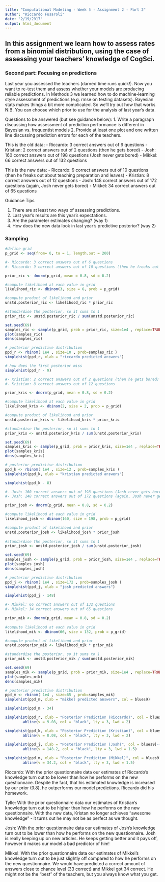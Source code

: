 ```yaml
---
title: "Computational Modeling - Week 5 - Assignment 2 - Part 2"
author: "Riccardo Fusaroli"
date: "2/19/2017"
output: html_document
---
```


## In this assignment we learn how to assess rates from a binomial distribution, using the case of assessing your teachers' knowledge of CogSci.

### Second part: Focusing on predictions

Last year you assessed the teachers (darned time runs quick!). Now you want to re-test them and assess whether your models are producing reliable predictions. In Methods 3 we learned how to do machine-learning style assessment of predictions (e.g. rmse on testing datasets). Bayesian stats makes things a bit more complicated. So we'll try out how that works. N.B. You can choose which prior to use for the analysis of last year's data.

Questions to be answered (but see guidance below):
  1. Write a paragraph discussing how assessment of prediction performance is different in Bayesian vs. frequentist models
  2. Provide at least one plot and one written line discussing prediction errors for each of the teachers.

This is the old data:
- Riccardo: 3 correct answers out of 6 questions
- Kristian: 2 correct answers out of 2 questions (then he gets bored)
- Josh: 160 correct answers out of 198 questions (Josh never gets bored)
- Mikkel: 66 correct answers out of 132 questions

This is the new data:
- Riccardo: 9 correct answers out of 10 questions (then he freaks out about teaching preparation and leaves)
- Kristian: 8 correct answers out of 12 questions
- Josh: 148 correct answers out of 172 questions (again, Josh never gets bored)
- Mikkel: 34 correct answers out of 65 questions

Guidance Tips

1. There are at least two ways of assessing predictions.
2. Last year's results are this year's expectations.
3. Are the parameter estimates changing? (way 1)
4. How does the new data look in last year's predictive posterior? (way 2)

### Sampling 
```r
#define grid
p_grid <- seq(from= 0, to = 1, length.out = 200) 
```

```r

#- Riccardo: 3 correct answers out of 6 questions
#- Riccardo: 9 correct answers out of 10 questions (then he freaks out about teaching preparation and leaves)

prior_ric <- dnorm(p_grid, mean = 0.8, sd = 0.2)

#compute likelihood at each value in grid
likelihood_ric <- dbinom(3, size = 6, prob = p_grid)

#compute product of likelihood and prior
unstd.posterior_ric <- likelihood_ric * prior_ric

#standardise the posterior, so it sums to 1
prior_ric <- unstd.posterior_ric / sum(unstd.posterior_ric)

set.seed(69)
samples_ric <- sample(p_grid, prob = prior_ric, size=1e4 , replace=TRUE)
plot(samples_ric)
dens(samples_ric)

# posterior predictive distribution
ppd_r <- rbinom( 1e4 , size=10 , prob=samples_ric )
simplehist(ppd_r, xlab = "riccardo predicted answers")

# how does the first posterior miss
simplehist(ppd_r - 9)
```

```r
#- Kristian: 2 correct answers out of 2 questions (then he gets bored)
#- Kristian: 8 correct answers out of 12 questions

prior_kris <- dnorm(p_grid, mean = 0.8, sd = 0.2)

#compute likelihood at each value in grid
likelihood_kris <- dbinom(2, size = 2, prob = p_grid)

#compute product of likelihood and prior
unstd.posterior_kris <- likelihood_kris * prior_kris 

#standardise the posterior, so it sums to 1
prior_kris <- unstd.posterior_kris / sum(unstd.posterior_kris)

set.seed(69)
samples_kris <- sample(p_grid, prob = prior_kris, size=1e4 , replace=TRUE)
plot(samples_kris)
dens(samples_kris) 

# posterior predictive distribution
ppd_k <- rbinom( 1e4 , size=12 , prob=samples_kris )
simplehist(ppd_k, xlab = "kristian predicted answers")

simplehist(ppd_k - 8)
```

```r
#- Josh: 160 correct answers out of 198 questions (Josh never gets bored)
#- Josh: 148 correct answers out of 172 questions (again, Josh never gets bored)

prior_josh <- dnorm(p_grid, mean = 0.8, sd = 0.2)

#compute likelihood at each value in grid
likelihood_josh <- dbinom(160, size = 198, prob = p_grid)

#compute product of likelihood and prior
unstd.posterior_josh <- likelihood_josh * prior_josh
 
#standardise the posterior, so it sums to 1
prior_josh <- unstd.posterior_josh / sum(unstd.posterior_josh)

set.seed(69)
samples_josh <- sample(p_grid, prob = prior_josh, size=1e4 , replace=TRUE)
plot(samples_josh)
dens(samples_josh)

# posterior predictive distribution
ppd_j <- rbinom( 1e4 , size=172 , prob=samples_josh )
simplehist(ppd_j, xlab = "josh predicted answers")

simplehist(ppd_j - 148)
```

```r
#- Mikkel: 66 correct answers out of 132 questions
#- Mikkel: 34 correct answers out of 65 questions

prior_mik <- dnorm(p_grid, mean = 0.8, sd = 0.2)
 
#compute likelihood at each value in grid
likelihood_mik <- dbinom(66, size = 132, prob = p_grid)

#compute product of likelihood and prior
unstd.posterior_mik <- likelihood_mik * prior_mik

#standardise the posterior, so it sums to 1
prior_mik <- unstd.posterior_mik / sum(unstd.posterior_mik)

set.seed(69)
samples_mik <- sample(p_grid, prob = prior_mik, size=1e4 , replace=TRUE)
plot(samples_mik)
dens(samples_mik)

# posterior predictive distribution
ppd_m <- rbinom( 1e4 , size=65 , prob=samples_mik)
simplehist(ppd_m, xlab = "mikkel predicted answers", col = blues9)

simplehist(ppd_m - 34) 
```

```r
simplehist(ppd_r, xlab = "Posterior Prediction (Riccardo)", col = blues9[-(1:3)]) 
        abline(v = 9.08, col = "black", lty = 3, lwd = 2)

simplehist(ppd_k, xlab = "Posterior Prediction (Kristian)", col = blues9[-(1:3)])
        abline(v = 8.08, col = "black", lty = 3, lwd = 2)
           
simplehist(ppd_j, xlab = "Posterior Prediction (Josh)", col = blues9[-(1:3)])
        abline(v = 148.2, col = "black", lty = 3, lwd = 1.5)

simplehist(ppd_m, xlab = "Posterior Prediction (Mikkel)", col = blues9[-(1:3)])
        abline(v = 34.2, col = "black", lty = 3, lwd = 1.5)
```

Riccardo: With the prior questionnaire data our estimates of Riccardo’s knowledge turn out to be lower than how he performs on the new questionnaire. Despite the fact, that his estimated knowledge is increased by our prior (0.8), he outperforms our model predictions. Riccardo did his homework. 

Tylle: With the prior questionnaire data our estimates of Kristian’s knowledge turn out to be higher than how he performs on the new questionnaire. With the new data, Kristan no longer achieves “awesome knowledge” - it turns out he may not be as perfect as we thought. 

Josh: With the prior questionnaire data our estimates of Josh’s knowledge turn out to be lower than how he performs on the new questionnaire. Josh is really keeping up on new articles. He keeps getting better and it pays off, however it makes our model a bad predictor of him! 

Mikkel: With the prior questionnaire data our estimates of Mikkel’s knowledge turn out to be just slightly off compared to how he performs on the new questionnaire. We would have predicted a correct amount of answers close to chance level (33 correct) and Mikkel got 34 correct. He might not be the “best” of the teachers, but you always know what you get. 




